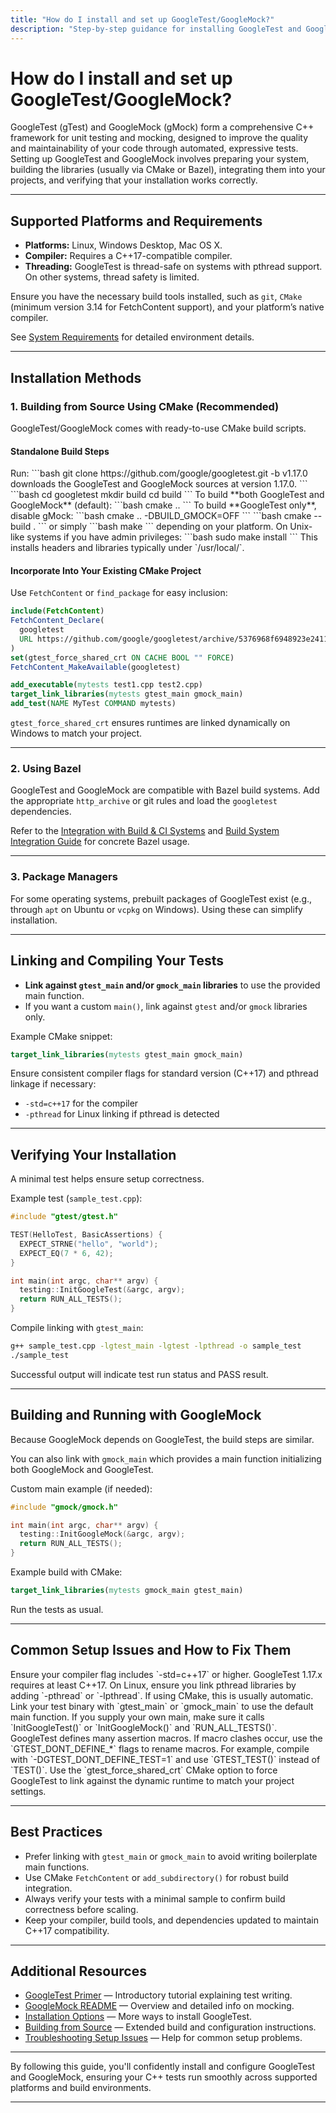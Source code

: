 ```yaml
---
title: "How do I install and set up GoogleTest/GoogleMock?"
description: "Step-by-step guidance for installing GoogleTest and GoogleMock, including supported platforms, common build tools (CMake, Bazel), resolving environment/configuration errors, and verifying the installation is successful."
---
```


# How do I install and set up GoogleTest/GoogleMock?

GoogleTest (gTest) and GoogleMock (gMock) form a comprehensive C++ framework for unit testing and mocking, designed to improve the quality and maintainability of your code through automated, expressive tests. Setting up GoogleTest and GoogleMock involves preparing your system, building the libraries (usually via CMake or Bazel), integrating them into your projects, and verifying that your installation works correctly.

---

## Supported Platforms and Requirements

- **Platforms:** Linux, Windows Desktop, Mac OS X.
- **Compiler:** Requires a C++17-compatible compiler.
- **Threading:** GoogleTest is thread-safe on systems with pthread support. On other systems, thread safety is limited.

Ensure you have the necessary build tools installed, such as `git`, `CMake` (minimum version 3.14 for FetchContent support), and your platform’s native compiler.

See [System Requirements](https://github.com/google/googletest/blob/main/getting-started/prerequisites-installation/system-requirements.md) for detailed environment details.

---

## Installation Methods

### 1. Building from Source Using CMake (Recommended)

GoogleTest/GoogleMock comes with ready-to-use CMake build scripts.

#### Standalone Build Steps

<Steps>
<Step title="Clone the Repository">
Run:
```bash
git clone https://github.com/google/googletest.git -b v1.17.0
downloads the GoogleTest and GoogleMock sources at version 1.17.0.
```
</Step>
<Step title="Create and Enter Build Directory">
```bash
cd googletest
mkdir build
cd build
```
</Step>
<Step title="Generate Build Files">
To build **both GoogleTest and GoogleMock** (default):
```bash
cmake ..
```
To build **GoogleTest only**, disable gMock:
```bash
cmake .. -DBUILD_GMOCK=OFF
```
</Step>
<Step title="Build the Libraries">
```bash
cmake --build .
```
or simply
```bash
make
```
depending on your platform.
</Step>
<Step title="(Optional) Install Libraries">
On Unix-like systems if you have admin privileges:
```bash
sudo make install
```
This installs headers and libraries typically under `/usr/local/`.
</Step>
</Steps>

#### Incorporate Into Your Existing CMake Project

Use `FetchContent` or `find_package` for easy inclusion:

```cmake
include(FetchContent)
FetchContent_Declare(
  googletest
  URL https://github.com/google/googletest/archive/5376968f6948923e2411081fd9372e71a59d8e77.zip
)
set(gtest_force_shared_crt ON CACHE BOOL "" FORCE)
FetchContent_MakeAvailable(googletest)

add_executable(mytests test1.cpp test2.cpp)
target_link_libraries(mytests gtest_main gmock_main)
add_test(NAME MyTest COMMAND mytests)
```

`gtest_force_shared_crt` ensures runtimes are linked dynamically on Windows to match your project.

---

### 2. Using Bazel

GoogleTest and GoogleMock are compatible with Bazel build systems. Add the appropriate `http_archive` or git rules and load the `googletest` dependencies.

Refer to the [Integration with Build & CI Systems](https://github.com/google/googletest/blob/main/overview/audience-usecases-integration/integration-points.md) and [Build System Integration Guide](https://github.com/google/googletest/blob/main/guides/integration-scenarios/build-system-integration.md) for concrete Bazel usage.

---

### 3. Package Managers

For some operating systems, prebuilt packages of GoogleTest exist (e.g., through `apt` on Ubuntu or `vcpkg` on Windows). Using these can simplify installation.

---

## Linking and Compiling Your Tests

- **Link against `gtest_main` and/or `gmock_main` libraries** to use the provided main function.
- If you want a custom `main()`, link against `gtest` and/or `gmock` libraries only.

Example CMake snippet:
```cmake
target_link_libraries(mytests gtest_main gmock_main)
```

Ensure consistent compiler flags for standard version (C++17) and pthread linkage if necessary:
- `-std=c++17` for the compiler
- `-pthread` for Linux linking if pthread is detected

---

## Verifying Your Installation

A minimal test helps ensure setup correctness.

Example test (`sample_test.cpp`):
```c++
#include "gtest/gtest.h"

TEST(HelloTest, BasicAssertions) {
  EXPECT_STRNE("hello", "world");
  EXPECT_EQ(7 * 6, 42);
}

int main(int argc, char** argv) {
  testing::InitGoogleTest(&argc, argv);
  return RUN_ALL_TESTS();
}
```

Compile linking with `gtest_main`:
```bash
g++ sample_test.cpp -lgtest_main -lgtest -lpthread -o sample_test
./sample_test
```

Successful output will indicate test run status and PASS result.

---

## Building and Running with GoogleMock

Because GoogleMock depends on GoogleTest, the build steps are similar.

You can also link with `gmock_main` which provides a main function initializing both GoogleMock and GoogleTest.

Custom main example (if needed):
```c++
#include "gmock/gmock.h"

int main(int argc, char** argv) {
  testing::InitGoogleMock(&argc, argv);
  return RUN_ALL_TESTS();
}
```

Example build with CMake:
```cmake
target_link_libraries(mytests gmock_main gtest_main)
```

Run the tests as usual.

---

## Common Setup Issues and How to Fix Them

<AccordionGroup title="Common Issues During Installation and Setup">
<Accordion title="C++17 Not Enabled or Unsupported Compiler">
Ensure your compiler flag includes `-std=c++17` or higher. GoogleTest 1.17.x requires at least C++17.
</Accordion>
<Accordion title="Linker Errors Related to pthread">
On Linux, ensure you link pthread libraries by adding `-pthread` or `-lpthread`.
If using CMake, this is usually automatic.
</Accordion>
<Accordion title="Runtime Errors: Missing main() Function">
Link your test binary with `gtest_main` or `gmock_main` to use the default main function.
If you supply your own main, make sure it calls `InitGoogleTest()` or `InitGoogleMock()` and `RUN_ALL_TESTS()`.
</Accordion>
<Accordion title="Symbol or Macro Conflicts">
GoogleTest defines many assertion macros. If macro clashes occur, use the `GTEST_DONT_DEFINE_*` flags to rename macros.
For example, compile with `-DGTEST_DONT_DEFINE_TEST=1` and use `GTEST_TEST()` instead of `TEST()`.
</Accordion>
<Accordion title="Visual Studio Runtime Library Mismatches">
Use the `gtest_force_shared_crt` CMake option to force GoogleTest to link against the dynamic runtime to match your project settings.
</Accordion>
</AccordionGroup>

---

## Best Practices

- Prefer linking with `gtest_main` or `gmock_main` to avoid writing boilerplate main functions.
- Use CMake `FetchContent` or `add_subdirectory()` for robust build integration.
- Always verify your tests with a minimal sample to confirm build correctness before scaling.
- Keep your compiler, build tools, and dependencies updated to maintain C++17 compatibility.

---

## Additional Resources

- [GoogleTest Primer](https://google.github.io/googletest/primer.html) — Introductory tutorial explaining test writing.
- [GoogleMock README](https://github.com/google/googletest/blob/main/googlemock/README.md) — Overview and detailed info on mocking.
- [Installation Options](https://github.com/google/googletest/blob/main/getting-started/prerequisites-installation/installation-options.md) — More ways to install GoogleTest.
- [Building from Source](https://github.com/google/googletest/blob/main/getting-started/prerequisites-installation/building-from-source.md) — Extended build and configuration instructions.
- [Troubleshooting Setup Issues](https://github.com/google/googletest/blob/main/getting-started/project-setup-validation/troubleshooting-setup.md) — Help for common setup problems.

---

By following this guide, you'll confidently install and configure GoogleTest and GoogleMock, ensuring your C++ tests run smoothly across supported platforms and build environments.


---